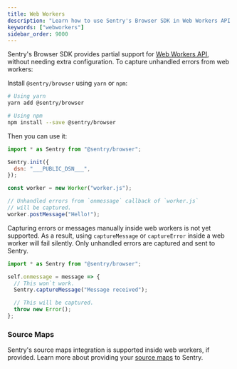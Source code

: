 ```yaml
---
title: Web Workers
description: "Learn how to use Sentry's Browser SDK in Web Workers API."
keywords: ["webworkers"]
sidebar_order: 9000
---
```


Sentry's Browser SDK provides partial support for [Web Workers API](https://developer.mozilla.org/en-US/docs/Web/API/Web_Workers_API), without needing extra configuration. To capture unhandled errors from web workers:

Install `@sentry/browser` using `yarn` or `npm`:

```bash
# Using yarn
yarn add @sentry/browser

# Using npm
npm install --save @sentry/browser
```

Then you can use it:

```javascript {filename:index.js}
import * as Sentry from "@sentry/browser";

Sentry.init({
  dsn: "___PUBLIC_DSN___",
});

const worker = new Worker("worker.js");

// Unhandled errors from `onmessage` callback of `worker.js`
// will be captured.
worker.postMessage("Hello!");
```

<Alert level="warning" title="Manual Capturing">

Capturing errors or messages manually inside web workers is not yet supported. As a result, using `captureMessage` or `captureError` inside a web worker will fail silently. Only unhandled errors are captured and sent to Sentry.

</Alert>

```javascript {filename:worker.js}
import * as Sentry from "@sentry/browser";

self.onmessage = message => {
  // This won`t work.
  Sentry.captureMessage("Message received");

  // This will be captured.
  throw new Error();
};
```

### Source Maps

Sentry's source maps integration is supported inside web workers, if provided. Learn more about providing your [source maps](/platforms/javascript/sourcemaps/) to Sentry.
